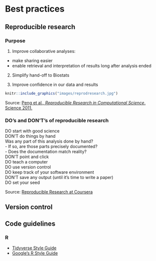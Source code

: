 # Best practices {#bestpractices}

## Reproducible research

### Purpose

1. Improve collaborative analyses:
  * make sharing easier
  * enable retrieval and interpretation of results long after analysis ended

2. Simplify hand-off to Biostats

3. Improve confidence in our data and results

```r
knitr::include_graphics("images/reprodresearch.jpg")
```

Source:  <a href=https://www.ncbi.nlm.nih.gov/pmc/articles/PMC3383002/pdf/nihms382015.pdf>Peng et al., *Reproducible Research in Computational Science*. Science 2011.</a>

### DO's and DON'T's of reproducible research
<span class="badge badge-success">DO</span> start with good science <br> 
<span class="badge badge-danger">DON'T</span> do things by hand <br>
  Was any part of this analysis done by hand? <br>
    - If so, are those parts precisely documented? <br>
    - Does the documentation match reality? <br>
<span class="badge badge-danger">DON'T</span> point and click<br>
<span class="badge badge-success">DO</span> teach a computer<br>
<span class="badge badge-success">DO</span> use version control<br>
<span class="badge badge-success">DO</span> keep track of your software environment<br>
<span class="badge badge-danger">DON'T</span> save any output (until it's time to write a paper)<br>
<span class="badge badge-success">DO</span> set your seed<br>






Source: <a href=https://d18ky98rnyall9.cloudfront.net/_675d65293ef671c7dc754b3bd2779da6_Checklist.pdf?Expires=1525392000&Signature=XC-8TNzRrnwFEL5l6xadO9zD1jJxsLjfTwGovr1F6W~lWqZt0B2irE7zHKdQ2kJuQIF650WNaCPJzvnW83E-OaUDaCk4xIhhjdBVwMrJlgDGd3J8sOX2KlL8XRiZTdw3wbXa-C4JZ1r9tpuURHsZyleHTlorJ0ZGWN4VhuBtPd8_&Key-Pair-Id=APKAJLTNE6QMUY6HBC5A>Reproducible Research at Coursera</a> 

## Version control

## Code guidelines

### R

* [Tidyverse Style Guide](https://style.tidyverse.org)
* [Google's R Style Guide](https://google.github.io/styleguide/Rguide.xml)

